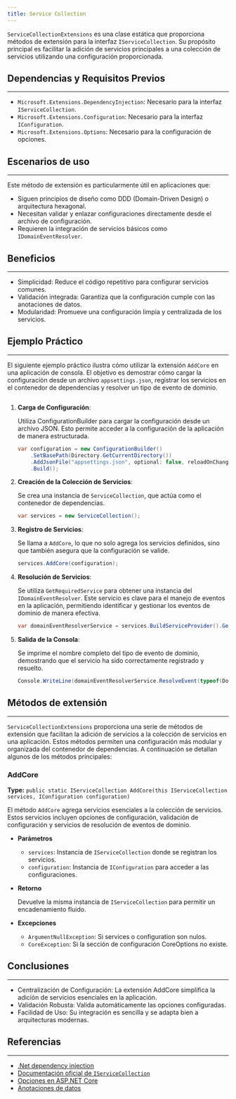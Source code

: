```yaml
---
title: Service Collection
---
```



`ServiceCollectionExtensions` es una clase estática que proporciona métodos de extensión para la interfaz `IServiceCollection`. Su propósito principal es facilitar la adición de servicios principales a una colección de servicios utilizando una configuración proporcionada.

## Dependencias y Requisitos Previos
---
- `Microsoft.Extensions.DependencyInjection`: Necesario para la interfaz `IServiceCollection`.
- `Microsoft.Extensions.Configuration`: Necesario para la interfaz `IConfiguration`.
- `Microsoft.Extensions.Options`: Necesario para la configuración de opciones.

## Escenarios de uso
---

Este método de extensión es particularmente útil en aplicaciones que:

- Siguen principios de diseño como DDD (Domain-Driven Design) o arquitectura hexagonal.
- Necesitan validar y enlazar configuraciones directamente desde el archivo de configuración.
- Requieren la integración de servicios básicos como `IDomainEventResolver`.

## Beneficios
---

- Simplicidad: Reduce el código repetitivo para configurar servicios comunes.
- Validación integrada: Garantiza que la configuración cumple con las anotaciones de datos.
- Modularidad: Promueve una configuración limpia y centralizada de los servicios.

## Ejemplo Práctico
---

El siguiente ejemplo práctico ilustra cómo utilizar la extensión `AddCore` en una aplicación de consola. El objetivo es demostrar cómo cargar la configuración desde un archivo `appsettings.json`, registrar los servicios en el contenedor de dependencias y resolver un tipo de evento de dominio.

```csharp url="samples/CodeDesignPlus.Net.Core.Sample/src/CodeDesignPlus.Net.Core.Sample/src/CodeDesignPlus.Net.Core.Sample/Program.cs" 
```

<Steps>

1. **Carga de Configuración**: 

    Utiliza ConfigurationBuilder para cargar la configuración desde un archivo JSON. Esto permite acceder a la configuración de la aplicación de manera estructurada.

    ```csharp 
    var configuration = new ConfigurationBuilder()
        .SetBasePath(Directory.GetCurrentDirectory())
        .AddJsonFile("appsettings.json", optional: false, reloadOnChange: true)
        .Build();
    ```

2. **Creación de la Colección de Servicios**:

    Se crea una instancia de `ServiceCollection`, que actúa como el contenedor de dependencias.

    ```csharp
    var services = new ServiceCollection();
    ```

3. **Registro de Servicios**:

    Se llama a `AddCore`, lo que no solo agrega los servicios definidos, sino que también asegura que la configuración se valide.

    ```csharp
    services.AddCore(configuration);
    ```

4. **Resolución de Servicios**:

    Se utiliza `GetRequiredService` para obtener una instancia del `IDomainEventResolver`. Este servicio es clave para el manejo de eventos en la aplicación, permitiendo identificar y gestionar los eventos de dominio de manera efectiva.

    ```csharp
    var domainEventResolverService = services.BuildServiceProvider().GetRequiredService<IDomainEventResolver>();
    ```

5. **Salida de la Consola**:

    Se imprime el nombre completo del tipo de evento de dominio, demostrando que el servicio ha sido correctamente registrado y resuelto.

    ```csharp
    Console.WriteLine(domainEventResolverService.ResolveEvent(typeof(DomainEventSample)).FullName);
    ```

</Steps>

## Métodos de extensión
---

`ServiceCollectionExtensions` proporciona una serie de métodos de extensión que facilitan la adición de servicios a la colección de servicios en una aplicación. Estos métodos permiten una configuración más modular y organizada del contenedor de dependencias. A continuación se detallan algunos de los métodos principales:
   
### AddCore
**Type:** `public static IServiceCollection AddCore(this IServiceCollection services, IConfiguration configuration)`

El método `AddCore` agrega servicios esenciales a la colección de servicios. Estos servicios incluyen opciones de configuración, validación de configuración y servicios de resolución de eventos de dominio.

- **Parámetros**

    - `services`: Instancia de `IServiceCollection` donde se registran los servicios.
    - `configuration`: Instancia de `IConfiguration` para acceder a las configuraciones.

- **Retorno**

    Devuelve la misma instancia de `IServiceCollection` para permitir un encadenamiento fluido.

- **Excepciones**

    - `ArgumentNullException`: Si services o configuration son nulos.
    - `CoreException`: Si la sección de configuración CoreOptions no existe.

## Conclusiones
---

- Centralización de Configuración: La extensión AddCore simplifica la adición de servicios esenciales en la aplicación.
- Validación Robusta: Valida automáticamente las opciones configuradas.
- Facilidad de Uso: Su integración es sencilla y se adapta bien a arquitecturas modernas.

## Referencias
---

- [.Net dependency injection](https://learn.microsoft.com/en-us/dotnet/core/extensions/dependency-injection)
- [Documentación oficial de `IServiceCollection`](https://learn.microsoft.com/en-us/dotnet/api/microsoft.extensions.dependencyinjection.iservicecollection?view=net-9.0-pp)
- [Opciones en ASP.NET Core](https://learn.microsoft.com/en-us/aspnet/core/fundamentals/configuration/options?view=aspnetcore-9.0)
- [Anotaciones de datos](https://learn.microsoft.com/en-us/dotnet/api/system.componentmodel.dataannotations?view=net-9.0)
